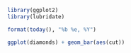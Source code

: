 
```r
library(ggplot2)
library(lubridate)
```

```r
format(today(), "%b %e, %Y")
```

```r
ggplot(diamonds) + geom_bar(aes(cut))
```
